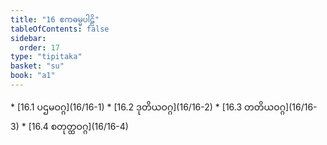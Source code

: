 ```yaml
---
title: "16 ဧကဓမ္မပါဠိ"
tableOfContents: false
sidebar:
  order: 17
type: "tipitaka"
basket: "su"
book: "a1"
---
```



<DynamicBreadcrumb />



<TableOfContents book="a1" section="16">
* [16.1 ပဌမဝဂ္ဂ](16/16-1)
* [16.2 ဒုတိယဝဂ္ဂ](16/16-2)
* [16.3 တတိယဝဂ္ဂ](16/16-3)
* [16.4 စတုတ္ထဝဂ္ဂ](16/16-4)
</TableOfContents>